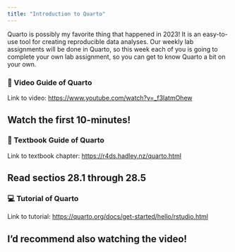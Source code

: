 ```yaml
---
title: "Introduction to Quarto"
---
```


Quarto is possibly my favorite thing that happened in 2023! It is an easy-to-use
tool for creating reproducible data analyses. Our weekly lab assignments will be
done in Quarto, so this week each of you is going to complete your own lab 
assignment, so you can get to know Quarto a bit on your own. 

### 🎥 Video Guide of Quarto

Link to video: <https://www.youtube.com/watch?v=_f3latmOhew>

:::{.callout-note}
# Watch the first 10-minutes! 
:::

### 📖 Textbook Guide of Quarto

Link to textbook chapter: <https://r4ds.hadley.nz/quarto.html>

:::{.callout-note}
# Read sectios 28.1 through 28.5
:::

### 💻 Tutorial of Quarto

Link to tutorial: <https://quarto.org/docs/get-started/hello/rstudio.html>

:::{.callout-note}
# I'd recommend also watching the video! 
:::
